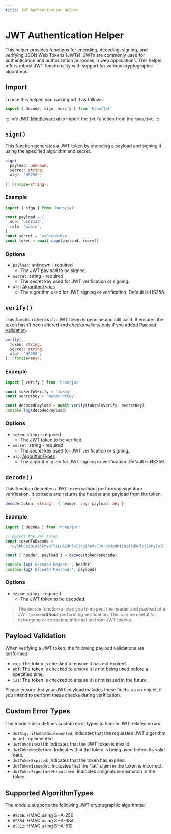 ```yaml
---
title: JWT Authentication Helper
---
```


# JWT Authentication Helper

This helper provides functions for encoding, decoding, signing, and verifying JSON Web Tokens (JWTs). JWTs are commonly used for authentication and authorization purposes in web applications. This helper offers robust JWT functionality with support for various cryptographic algorithms.

## Import

To use this helper, you can import it as follows:

```ts
import { decode, sign, verify } from 'hono/jwt'
```

::: info
[JWT Middleware](/middleware/builtin/jwt) also import the `jwt` function from the `hono/jwt`.
:::

## `sign()`

This function generates a JWT token by encoding a payload and signing it using the specified algorithm and secret.

```ts
sign(
  payload: unknown,
  secret: string,
  alg?: 'HS256';

): Promise<string>;
```

### Example

```ts
import { sign } from 'hono/jwt'

const payload = {
  sub: 'user123',
  role: 'admin',
}
const secret = 'mySecretKey'
const token = await sign(payload, secret)
```

### Options

- `payload`: unknown - required
  - The JWT payload to be signed.
- `secret`: string - required
  - The secret key used for JWT verification or signing.
- `alg`: [AlgorithmTypes](#supported-algorithmtypes)
  - The algorithm used for JWT signing or verification. Default is HS256.

## `verify()`

This function checks if a JWT token is genuine and still valid. It ensures the token hasn't been altered and checks validity only if you added [Payload Validation](#payload-validation).

```ts
verify(
  token: string,
  secret: string,
  alg?: 'HS256';
): Promise<any>;

```

### Example

```ts
import { verify } from 'hono/jwt'

const tokenToVerify = 'token'
const secretKey = 'mySecretKey'

const decodedPayload = await verify(tokenToVerify, secretKey)
console.log(decodedPayload)
```

### Options

- `token`: string - required
  - The JWT token to be verified.
- `secret`: string - required
  - The secret key used for JWT verification or signing.
- `alg`: [AlgorithmTypes](#supported-algorithmtypes)
  - The algorithm used for JWT signing or verification. Default is HS256.

## `decode()`

This function decodes a JWT token without performing signature verification. It extracts and returns the header and payload from the token.

```ts
decode(token: string): { header: any; payload: any };
```

### Example

```ts
import { decode } from 'hono/jwt'

// Decode the JWT token
const tokenToDecode =
  'eyJhbGciOiAiSFMyNTYiLCAidHlwIjogIkpXVCJ9.eyJzdWIiOiAidXNlcjEyMyIsICJyb2xlIjogImFkbWluIn0.JxUwx6Ua1B0D1B0FtCrj72ok5cm1Pkmr_hL82sd7ELA'

const { header, payload } = decode(tokenToDecode)

console.log('Decoded Header:', header)
console.log('Decoded Payload:', payload)
```

### Options

- `token`: string - required
  - The JWT token to be decoded.

> The `decode` function allows you to inspect the header and payload of a JWT token _**without**_ performing verification. This can be useful for debugging or extracting information from JWT tokens.

## Payload Validation

When verifying a JWT token, the following payload validations are performed:

- `exp`: The token is checked to ensure it has not expired.
- `nbf`: The token is checked to ensure it is not being used before a specified time.
- `iat`: The token is checked to ensure it is not issued in the future.

Please ensure that your JWT payload includes these fields, as an object, if you intend to perform these checks during verification.

## Custom Error Types

The module also defines custom error types to handle JWT-related errors.

- `JwtAlgorithmNotImplemented`: Indicates that the requested JWT algorithm is not implemented.
- `JwtTokenInvalid`: Indicates that the JWT token is invalid.
- `JwtTokenNotBefore`: Indicates that the token is being used before its valid date.
- `JwtTokenExpired`: Indicates that the token has expired.
- `JwtTokenIssuedAt`: Indicates that the "iat" claim in the token is incorrect.
- `JwtTokenSignatureMismatched`: Indicates a signature mismatch in the token.

## Supported AlgorithmTypes

The module supports the following JWT cryptographic algorithms:

- `HS256`: HMAC using SHA-256
- `HS384`: HMAC using SHA-384
- `HS512`: HMAC using SHA-512
